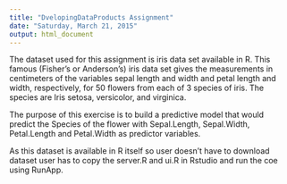 ```yaml
---
title: "DvelopingDataProducts Assignment"
date: "Saturday, March 21, 2015"
output: html_document
---
```




The dataset used for this assignment is iris data set available in R. This famous (Fisher's or Anderson's) iris data set gives the measurements in centimeters of the variables sepal length and width and petal length and width, respectively, for 50 flowers from each of 3 species of iris. The species are Iris setosa, versicolor, and virginica.

The purpose of this exercise is to build a predictive model that would predict the Species of the flower with Sepal.Length, Sepal.Width, Petal.Length and Petal.Width as predictor variables. 
 
 As this dataset is available in R itself so user doesn't have to download dataset user has to copy the server.R and ui.R in Rstudio and run the coe using RunApp.


